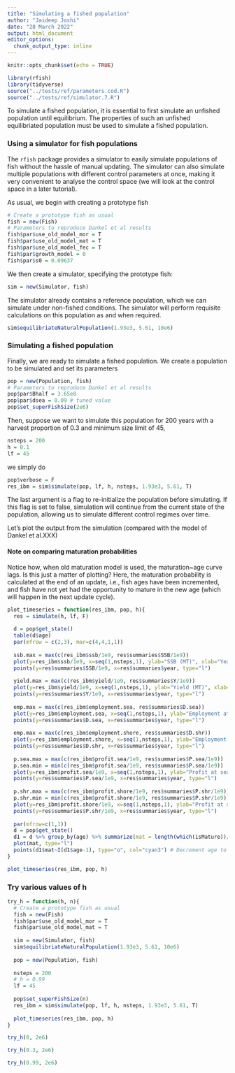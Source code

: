 ```yaml
---
title: "Simulating a fished population"
author: "Jaideep Joshi"
date: "28 March 2022"
output: html_document
editor_options:
  chunk_output_type: inline
---
```


```r
knitr::opts_chunk$set(echo = TRUE)
```

```r
library(rfish)
library(tidyverse)
source("../tests/ref/parameters.cod.R")
source("../tests/ref/simulator.7.R")
```


To simulate a fished population, it is essential to first simulate an unfished population until equilibrium. The properties of such an unfished equilibriated population must be used to simulate a fished population. 

### Using a simulator for fish populations 

The `rfish` package provides a simulator to easily simulate populations of fish without the hassle of manual updating. The simulator can also simulate multiple populations with different control parameters at once, making it very convenient to analyse the control space (we will look at the control space in a later tutorial).  

As usual, we begin with creating a prototype fish 

```r
# Create a prototype fish as usual
fish = new(Fish)
# Parameters to reproduce Dankel et al results
fish$par$use_old_model_mor = T
fish$par$use_old_model_mat = T
fish$par$use_old_model_fec = T
fish$par$growth_model = 0
fish$par$s0 = 0.09637
```

We then create a simulator, specifying the prototype fish:

```r
sim = new(Simulator, fish)
```

The simulator already contains a reference population, which we can simulate under non-fished conditions. The simulator will perform requisite calculations on this population as and when required.

```r
sim$equilibriateNaturalPopulation(1.93e3, 5.61, 10e6)
```


### Simulating a fished population

Finally, we are ready to simulate a fished population. We create a population to be simulated and set its parameters

```r
pop = new(Population, fish)
# Parameters to reproduce Dankel et al results
pop$par$Bhalf = 3.65e8
pop$par$dsea = 0.09 # tuned value
pop$set_superFishSize(2e6)
```

Then, suppose we want to simulate this population for 200 years with a harvest proportion of 0.3 and minimum size limit of 45, 

```r
nsteps = 200
h = 0.1
lf = 45
```

we simply do
```r
pop$verbose = F
res_ibm = sim$simulate(pop, lf, h, nsteps, 1.93e3, 5.61, T)
```

The last argument is a flag to re-initialize the population before simulating. If this flag is set to false, simulation will continue from the current state of the population, allowing us to simulate different control regimes over time. 

Let's plot the output from the simulation (compared with the model of Dankel et al.XXX)

#### Note on comparing maturation probabilities

Notice how, when old maturation model is used, the maturation~age curve lags. Is this just a matter of plotting? Here, the maturation probability is calculated at the end of an update, i.e., fish ages have been incremented, and fish have not yet had the opportunity to mature in the new age (which will happen in the next update cycle).

```r
plot_timeseries = function(res_ibm, pop, h){
  res = simulate(h, lf, F)
  
  d = pop$get_state()
  table(d$age)
  par(mfrow = c(2,3), mar=c(4,4,1,1))
  
  ssb.max = max(c(res_ibm$ssb/1e9, res$summaries$SSB/1e9))
  plot(y=res_ibm$ssb/1e9, x=seq(1,nsteps,1), ylab="SSB (MT)", xlab="Year", col="cyan3", type="l", ylim=c(0,ssb.max))
  points(y=res$summaries$SSB/1e9, x=res$summaries$year, type="l")
  
  yield.max = max(c(res_ibm$yield/1e9, res$summaries$Y/1e9))
  plot(y=res_ibm$yield/1e9, x=seq(1,nsteps,1), ylab="Yield (MT)", xlab="Year", col="cyan3", type="l", ylim=c(0,yield.max))
  points(y=res$summaries$Y/1e9, x=res$summaries$year, type="l")
  
  emp.max = max(c(res_ibm$employment.sea, res$summaries$D.sea))
  plot(y=res_ibm$employment.sea, x=seq(1,nsteps,1), ylab="Employment at sea (person-years)", xlab="Year", col="cyan3", type="l", ylim=c(0,emp.max))
  points(y=res$summaries$D.sea, x=res$summaries$year, type="l")
  
  emp.max = max(c(res_ibm$employment.shore, res$summaries$D.shr))
  plot(y=res_ibm$employment.shore, x=seq(1,nsteps,1), ylab="Employment on shore (person-years)", xlab="Year", col="cyan3", type="l", ylim=c(0,emp.max))
  points(y=res$summaries$D.shr, x=res$summaries$year, type="l")
  
  p.sea.max = max(c(res_ibm$profit.sea/1e9, res$summaries$P.sea/1e9))
  p.sea.min = min(c(res_ibm$profit.sea/1e9, res$summaries$P.sea/1e9))
  plot(y=res_ibm$profit.sea/1e9, x=seq(1,nsteps,1), ylab="Profit at sea (Billions NOK)", xlab="Year", col="cyan3", type="l", ylim=c(p.sea.min,p.sea.max))
  points(y=res$summaries$P.sea/1e9, x=res$summaries$year, type="l")
  
  p.shr.max = max(c(res_ibm$profit.shore/1e9, res$summaries$P.shr/1e9))
  p.shr.min = min(c(res_ibm$profit.shore/1e9, res$summaries$P.shr/1e9))
  plot(y=res_ibm$profit.shore/1e9, x=seq(1,nsteps,1), ylab="Profit at shore (Billions NOK)", xlab="Year", col="cyan3", type="l", ylim=c(p.shr.min,p.shr.max))
  points(y=res$summaries$P.shr/1e9, x=res$summaries$year, type="l")
  
  par(mfrow=c(1,1))
  d = pop$get_state()
  d1 = d %>% group_by(age) %>% summarize(mat = length(which(isMature))/length(isMature))
  plot(mat, type="l")
  points(d1$mat~I(d1$age-1), type="o", col="cyan3") # Decrement age to get the right maturation prob (see note above)
}

plot_timeseries(res_ibm, pop, h)
```

###  Try various values of h

```r
try_h = function(h, n){
  # Create a prototype fish as usual
  fish = new(Fish)
  fish$par$use_old_model_mor = T
  fish$par$use_old_model_mat = T
  
  sim = new(Simulator, fish)
  sim$equilibriateNaturalPopulation(1.93e3, 5.61, 10e6)
  
  pop = new(Population, fish)
  
  nsteps = 200
  # h = 0.99
  lf = 45
  
  pop$set_superFishSize(n)
  res_ibm = sim$simulate(pop, lf, h, nsteps, 1.93e3, 5.61, T)
  
  plot_timeseries(res_ibm, pop, h)
}
```

 

```r
try_h(0, 2e6)
```

```r
try_h(0.3, 2e6)

try_h(0.99, 2e6)
```